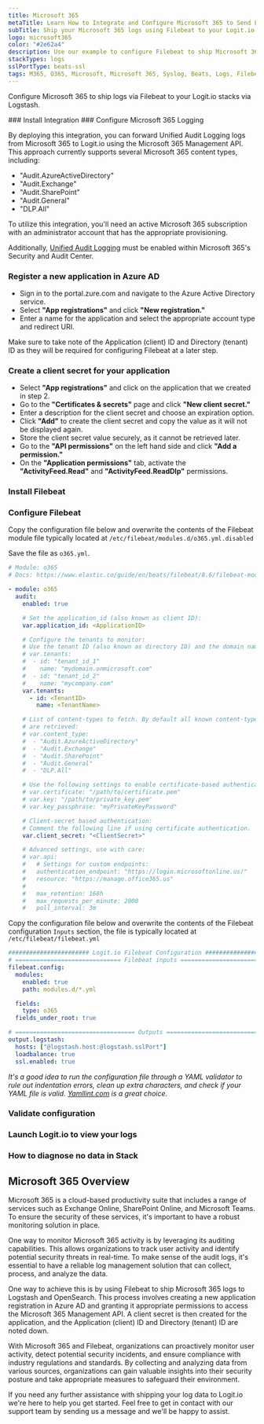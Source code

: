 ```yaml
---
title: Microsoft 365
metaTitle: Learn How to Integrate and Configure Microsoft 365 to Send Logs
subTitle: Ship your Microsoft 365 logs using Filebeat to your Logit.io Stack
logo: microsoft365
color: "#2e62a4"
description: Use our example to configure Filebeat to ship Microsoft 365 logs to your Logit.io stacks. Configure Filebeat to send Microsoft 365 logs to Logstash or Elastic.
stackTypes: logs
sslPortType: beats-ssl
tags: M365, O365, Microsoft, Microsoft 365, Syslog, Beats, Logs, Filebeat, Files, Text, Microsoft365
---
```


Configure Microsoft 365 to ship logs via Filebeat to your Logit.io stacks via Logstash.

<Steps>
  ### Install Integration
  <InstallIntegration/>
  ### Configure Microsoft 365 Logging

  By deploying this integration, you can forward Unified Audit Logging logs 
  from Microsoft 365 to Logit.io using the Microsoft 365 Management API. 
  This approach currently supports several Microsoft 365 content types, including:

  - "Audit.AzureActiveDirectory"
  - "Audit.Exchange"
  - "Audit.SharePoint"
  - "Audit.General"
  - "DLP.All"

  To utilize this integration, you'll need an active Microsoft 365 subscription 
  with an administrator account that has the appropriate provisioning. 
  
  Additionally, [Unified Audit Logging](https://learn.microsoft.com/en-us/microsoft-365/compliance/audit-log-enable-disable?view=o365-worldwide#verify-the-auditing-status-for-your-organization) 
  must be enabled within Microsoft 365's Security and Audit Center.

  ### Register a new application in Azure AD

  - Sign in to the portal.zure.com and navigate to the Azure Active Directory service.
  - Select __"App registrations"__ and click __"New registration."__
  - Enter a name for the application and select the appropriate account type and redirect URI.

  <Callout type="info">
    Make sure to take note of the Application (client) ID and Directory (tenant) 
    ID as they will be required for configuring Filebeat at a later step.
  </Callout>

  ### Create a client secret for your application

  - Select __"App registrations"__ and click on the application that we created in step 2.
  - Go to the __"Certificates & secrets"__ page and click __"New client secret."__
  - Enter a description for the client secret and choose an expiration option.
  - Click __"Add"__ to create the client secret and copy the value as it will not be displayed again.
  - Store the client secret value securely, as it cannot be retrieved later.
  - Go to the __"API permissions"__ on the left hand side and click __"Add a permission."__
  - On the __"Application permissions"__ tab, activate the __"ActivityFeed.Read"__ and __"ActivityFeed.ReadDlp"__ permissions.

  ### Install Filebeat

  <InstallFilebeat />

  ### Configure Filebeat

  Copy the configuration file below and overwrite the contents of the Filebeat 
  module file typically located at `/etc/filebeat/modules.d/o365.yml.disabled`
        
  Save the file as `o365.yml`.

```yml copy showLineNumbers
# Module: o365
# Docs: https://www.elastic.co/guide/en/beats/filebeat/8.6/filebeat-module-o365.html

- module: o365
  audit:
    enabled: true

    # Set the application_id (also known as client ID):
    var.application_id: <ApplicationID>

    # Configure the tenants to monitor:
    # Use the tenant ID (also known as directory ID) and the domain name.
    # var.tenants:
    #  - id: "tenant_id_1"
    #    name: "mydomain.onmicrosoft.com"
    #  - id: "tenant_id_2"
    #    name: "mycompany.com"
    var.tenants:
      - id: <TenantID>
        name: <TenantName>

    # List of content-types to fetch. By default all known content-types
    # are retrieved:
    # var.content_type:
    #  - "Audit.AzureActiveDirectory"
    #  - "Audit.Exchange"
    #  - "Audit.SharePoint"
    #  - "Audit.General"
    #  - "DLP.All"

    # Use the following settings to enable certificate-based authentication:
    # var.certificate: "/path/to/certificate.pem"
    # var.key: "/path/to/private_key.pem"
    # var.key_passphrase: "myPrivateKeyPassword"

    # Client-secret based authentication:
    # Comment the following line if using certificate authentication.
    var.client_secret: "<ClientSecret>"

    # Advanced settings, use with care:
    # var.api:
    #   # Settings for custom endpoints:
    #   authentication_endpoint: "https://login.microsoftonline.us/"
    #   resource: "https://manage.office365.us"
    #
    #   max_retention: 168h
    #   max_requests_per_minute: 2000
    #   poll_interval: 3m
```

  Copy the configuration file below and overwrite the contents of the Filebeat 
  configuration `Inputs` section, the file is typically located at `/etc/filebeat/filebeat.yml`
  
  ```yml copy showLineNumbers /@logstash.host/ /@logstash.sslPort/
  ####################### Logit.io Filebeat Configuration ########################
  # ============================== Filebeat inputs ===============================
  filebeat.config:
    modules:
      enabled: true            
      path: modules.d/*.yml

    fields:
      type: o365
    fields_under_root: true
  
  # ================================== Outputs ===================================
  output.logstash:
    hosts: ["@logstash.host:@logstash.sslPort"]
    loadbalance: true
    ssl.enabled: true
  ```

  _It's a good idea to run the configuration file through a YAML 
  validator to rule out indentation errors, clean up extra characters, 
  and check if your YAML file is valid. [Yamllint.com](https://yamllint.com) is a great choice._

  ### Validate configuration
  
  <ValidateBeat beatname="filebeat" />

  ### Launch Logit.io to view your logs

  <LaunchStack utmMedium="logs" utmCampaign="M365" source="Microsoft_365" />

  ### How to diagnose no data in Stack

  <DiagnoseNoData />

</Steps>

## Microsoft 365 Overview

Microsoft 365 is a cloud-based productivity suite that includes a range of 
services such as Exchange Online, SharePoint Online, and Microsoft Teams. 
To ensure the security of these services, it's important to have a 
robust monitoring solution in place.

One way to monitor Microsoft 365 activity is by leveraging its auditing 
capabilities. This allows organizations to track user activity and identify 
potential security threats in real-time. To make sense of the audit logs, 
it's essential to have a reliable log management solution that can 
collect, process, and analyze the data.

One way to achieve this is by using Filebeat to ship Microsoft 365 logs to 
Logstash and OpenSearch. This process involves creating a new application 
registration in Azure AD and granting it appropriate permissions to access 
the Microsoft 365 Management API. A client secret is then created for the 
application, and the Application (client) ID and 
Directory (tenant) ID are noted down.

With Microsoft 365 and Filebeat, organizations can proactively monitor user 
activity, detect potential security incidents, and ensure compliance with 
industry regulations and standards. By collecting and analyzing data from 
various sources, organizations can gain valuable insights into their security 
posture and take appropriate measures to safeguard their environment.

If you need any further assistance with shipping your log data to Logit.io 
we're here to help you get started. Feel free to get in contact with our support team 
by sending us a message <IntercomButton text="via live chat" /> and we'll be happy to assist.
